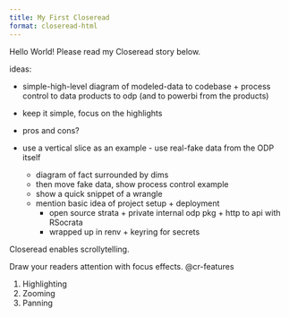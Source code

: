 ```yaml
---
title: My First Closeread
format: closeread-html
---
```


Hello World! Please read my Closeread story below.


ideas:

- simple-high-level diagram of modeled-data to codebase + process 
control to data products to odp (and to powerbi from the products)

- keep it simple, focus on the highlights

- pros and cons?

- use a vertical slice as an example - use real-fake data from the 
ODP itself
  
  - diagram of fact surrounded by dims
  - then move fake data, show process control example
  - show a quick snippet of a wrangle
  - mention basic idea of project setup + deployment
    - open source strata + private internal odp pkg +
    http to api with RSocrata
    - wrapped up in renv + keyring for secrets



:::{.cr-section}

Closeread enables scrollytelling.

Draw your readers attention with focus effects. @cr-features

:::{#cr-features}
1. Highlighting
2. Zooming
3. Panning
:::

:::
